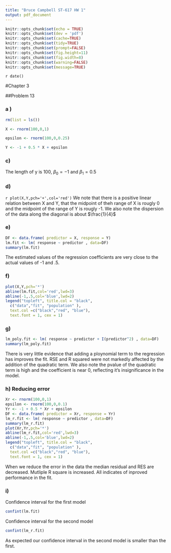 ```yaml
---
title: "Bruce Campbell ST-617 HW 1"
output: pdf_document
---
```


```r
knitr::opts_chunk$set(echo = TRUE)
knitr::opts_chunk$set(dev = 'pdf')
knitr::opts_chunk$set(cache=TRUE)
knitr::opts_chunk$set(tidy=TRUE)
knitr::opts_chunk$set(prompt=FALSE)
knitr::opts_chunk$set(fig.height=11)
knitr::opts_chunk$set(fig.width=8)
knitr::opts_chunk$set(warning=FALSE)
knitr::opts_chunk$set(message=TRUE)
```

`r date()`

#Chapter 3

##Problem 13

### a ) 
```r
rm(list = ls())

X <- rnorm(100,0,1)

epsilon <- rnorm(100,0,0.25)

Y <- -1 + 0.5 * X + epsilon
```

### c)
The length of y is 100, $\beta_0=  -1$ and $\beta_1 = 0.5$

### d)

`r plot(X,Y,pch='+',col='red')`
We note that there is a positive linear relation between X and Y, that the midpoint of theh range of X is rougly 0 and the midpoint of the range of Y is rougly -1. We also note the dispersion of the data along the diagonal is about $\frac{1}{4}$

### e) 

```r
DF <- data.frame( predictor = X, response = Y)
lm.fit <- lm( response ~ predictor , data=DF)
summary(lm.fit)
```

The estimated values of the regression coefficients are very close to the actual values of -1 and .5.

### f) 
```r
plot(X,Y,pch='*')
abline(lm.fit,col='red',lwd=3)
abline(-1,.5,col='blue',lwd=2)
legend("topleft", title.col = "black",
  c("data","fit", "population" ),
  text.col =c("black","red", "blue"),
  text.font = 1, cex = 1)
```


### g) 
```r
lm_poly.fit <- lm( response ~ predictor + I(predictor^2) , data=DF)
summary(lm_poly.fit)

```

There is very little evidence that adding a ploynomial term to the regression has improves the fit. RSE and R squared were not markedly affected by the addition of the quadratic term.  We also note the pvalue of the quadratic term is high and the coefficient is near 0, reflecting it's insignificance in the model. 

### h) Reducing error

```r
Xr <- rnorm(100,0,1)
epsilon <- rnorm(100,0,0.1)
Yr <- -1 + 0.5 * Xr + epsilon
DF <- data.frame( predictor = Xr, response = Yr)
lm_r.fit <- lm( response ~ predictor , data=DF)
summary(lm_r.fit)
plot(Xr,Yr,pch='*')
abline(lm_r.fit,col='red',lwd=3)
abline(-1,.5,col='blue',lwd=2)
legend("topleft", title.col = "black",
  c("data","fit", "population" ),
  text.col =c("black","red", "blue"),
  text.font = 1, cex = 1)

```

When we reduce the error in the data the median residual and RES are decreased. Mutliple R square is increased.  All indicates of inproved performance in the fit. 

### i)

Confidence interval for the first model
```r
confint(lm.fit)
```

Confidence interval for the second model
```r
confint(lm_r.fit)
```
As expected our confidence interval in the second model is smaller than the first.
